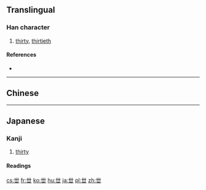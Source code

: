 {{also|世}}<!-- may be replaced by zh-forms -->
==Translingual==

===Han character===
{{Han char|rn=1|rad=一|as=03|sn=4|four=|canj=TJ,XTJ|ids=⿱⿻卄丨一}}

# [[thirty]], [[thirtieth]]

====References====
* {{Han ref|kx=0078.021|dkj=00032|dj=0156.010|hdz=10014.050|uh=4E17|ud=19991}}

----

==Chinese==
{{zh-see|世|v}}

----

==Japanese==

===Kanji===
{{ja-kanji|grade=uc|rs=一03}}

# [[thirty]]

====Readings====
{{ja-readings
|on=[[せい]] (sei), [[せ]] (se), [[そう]] (sō)
|kun=[[さんじゅう]] (sanjū), [[よ]] (yo)
}}

[[cs:丗]]
[[fr:丗]]
[[ko:丗]]
[[hu:丗]]
[[ja:丗]]
[[pl:丗]]
[[zh:丗]]